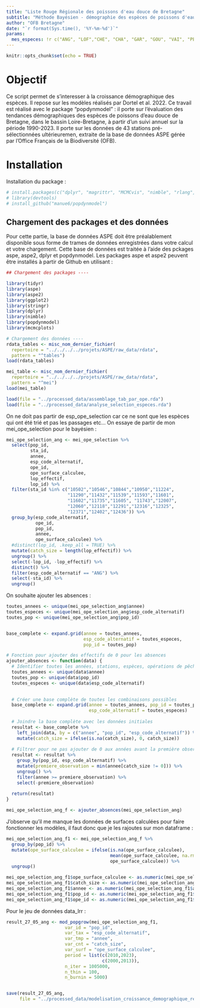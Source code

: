```yaml
---
title: "Liste Rouge Régionale des poissons d'eau douce de Bretagne"
subtitle: "Méthode Bayésien - démographie des espèces de poissons d'eau douce de Bretagne"
author: "OFB Bretagne"
date: "`r format(Sys.time(), '%Y-%m-%d')`"
params:
  mes_especes: !r c("ANG", "LOF","CHE", "CHA", "GAR", "GOU", "VAI", "PER","TRF")
---
```



```r
knitr::opts_chunk$set(echo = TRUE)
```


# Objectif 

Ce script permet de s'interesser à la croissance démographique des espèces. Il repose sur les modèles réalisés par Dortel et al. 2022. Ce travail est réalisé avec le package "popdynmodel" : il porte sur l'évaluation des tendances démographiques des espèces de poissons d'eau douce de Bretagne, dans le bassin Loire-Bretagne, à partir d'un suivi annuel sur la période 1990-2023. Il porte sur les données de 43 stations pré-sélectionnées ultérieuremen, extraite de la base de données ASPE gérée par l'Office Français de la Biodiversité (OFB).


# Installation 

Installation du package : 

```r
# install.packages(c("dplyr", "magrittr", "MCMCvis", "nimble", "rlang", "stringr", "tidyr", "tidyverse"))
# library(devtools)
# install_github("manue6/popdynmodel")

```


## Chargement des packages et des données

Pour cette partie, la base de données ASPE doit être préalablement disponible sous forme de trames de données enregistrées dans votre calcul et votre chargement. Cette base de données est traitée à l’aide des pckages aspe, aspe2, dplyr et popdynmodel. Les packages aspe et aspe2 peuvent être installés à partir de Github en utilisant :


```r
## Chargement des packages ----

library(tidyr)
library(aspe)
library(aspe2)
library(ggplot2)
library(stringr)
library(dplyr)
library(nimble)
library(popdynmodel)
library(mcmcplots)

```

```r
# Chargement des données ----
rdata_tables <- misc_nom_dernier_fichier(
  repertoire = "../../../../projets/ASPE/raw_data/rdata",
  pattern = "^tables")
load(rdata_tables)

mei_table <- misc_nom_dernier_fichier(
  repertoire = "../../../../projets/ASPE/raw_data/rdata",
  pattern = "^mei")
load(mei_table)

```

```r
load(file = "../processed_data/assemblage_tab_par_ope.rda")
load(file = "../processed_data/analyse_selection_especes.rda")
```



On ne doit pas partir de esp_ope_selection car ce ne sont que les espèces qui ont été trié et pas les passages etc...
On essaye de partir de mon mei_ope_selection pour le bayésien : 

```r
mei_ope_selection_ang <- mei_ope_selection %>% 
  select(pop_id,
         sta_id,
         annee,
         esp_code_alternatif,
         ope_id,
         ope_surface_calculee,
         lop_effectif,
         lop_id) %>%
  filter(sta_id %in% c("10502","10546","10844","10950","11224", 
                       "11290","11432","11539","11593","11601",
                       "11602","11735","11605", "11743","12007",
                       "12060","12118","12291","12316","12325",
                       "12371","12402","12436")) %>%
  group_by(esp_code_alternatif,
           ope_id, 
           pop_id,
           annee,
           ope_surface_calculee) %>%
  #distinct(lop_id, .keep_all = TRUE) %>% 
  mutate(catch_size = length(lop_effectif)) %>%
  ungroup() %>% 
  select(-lop_id, -lop_effectif) %>% 
  distinct() %>%
  filter(esp_code_alternatif == "ANG") %>% 
  select(-sta_id) %>% 
  ungroup()

```


On souhaite ajouter les absences : 
```r

toutes_annees <- unique(mei_ope_selection_ang$annee)
toutes_especes <- unique(mei_ope_selection_ang$esp_code_alternatif)
toutes_pop <- unique(mei_ope_selection_ang$pop_id)


base_complete <- expand.grid(annee = toutes_annees,
                             esp_code_alternatif = toutes_especes, 
                             pop_id = toutes_pop)
```




```r
# Fonction pour ajouter des effectifs de 0 pour les absences
ajouter_absences <- function(data) {
  # Identifier toutes les années, stations, espèces, opérations de pêche et stations uniques
  toutes_annees <- unique(data$annee)
  toutes_pop <- unique(data$pop_id)
  toutes_especes <- unique(data$esp_code_alternatif)

  
  # Créer une base complète de toutes les combinaisons possibles
  base_complete <- expand.grid(annee = toutes_annees, pop_id = toutes_pop, 
                               esp_code_alternatif = toutes_especes)
  
  # Joindre la base complète avec les données initiales
  resultat <- base_complete %>%
    left_join(data, by = c("annee", "pop_id", "esp_code_alternatif")) %>%
    mutate(catch_size = ifelse(is.na(catch_size), 0, catch_size))
  
  # Filtrer pour ne pas ajouter de 0 aux années avant la première observation
  resultat <- resultat %>%
    group_by(pop_id, esp_code_alternatif) %>%
    mutate(premiere_observation = min(annee[catch_size != 0])) %>%
    ungroup() %>%
    filter(annee >= premiere_observation) %>%
    select(-premiere_observation)
  
  return(resultat)
}

mei_ope_selection_ang_f <- ajouter_absences(mei_ope_selection_ang)

```


J'observe qu'il me manque les données de surfaces calculées pour faire fonctionner les modèles, il faut donc que je les rajoutes sur mon dataframe : 


```r
mei_ope_selection_ang_f1 <- mei_ope_selection_ang_f %>%
  group_by(pop_id) %>%
  mutate(ope_surface_calculee = ifelse(is.na(ope_surface_calculee),
                                       mean(ope_surface_calculee, na.rm = TRUE),
                                       ope_surface_calculee)) %>%
  ungroup()

```


```r
mei_ope_selection_ang_f1$ope_surface_calculee <- as.numeric(mei_ope_selection_ang_f1$ope_surface_calculee)
mei_ope_selection_ang_f1$catch_size <- as.numeric(mei_ope_selection_ang_f1$catch_size)
mei_ope_selection_ang_f1$annee <- as.numeric(mei_ope_selection_ang_f1$annee)
mei_ope_selection_ang_f1$pop_id <- as.numeric(mei_ope_selection_ang_f1$pop_id)
mei_ope_selection_ang_f1$ope_id <- as.numeric(mei_ope_selection_ang_f1$ope_id)
```


Pour le jeu de données data_lrr : 
```r
result_27_05_ang <- mod_popgrow(mei_ope_selection_ang_f1,
                      var_id = "pop_id",
                      var_tax = "esp_code_alternatif",
                      var_tmp = "annee",
                      var_cnt = "catch_size",
                      var_surf = "ope_surface_calculee",
                      period = list(c(2010,2023),
                                    c(2000,2013)),
                      n_iter = 1005000,
                      n_thin = 100,
                      n_burnin = 5000)


save(result_27_05_ang,
     file = "../processed_data/modelisation_croissance_demographique_result_27_05_ang.rda")
```


